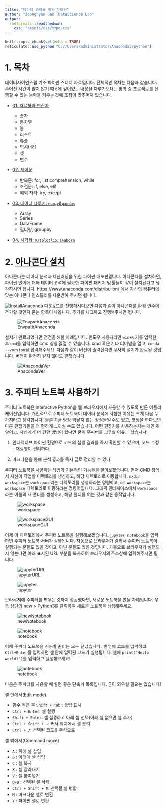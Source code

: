 ```yaml
---
title: "데이터 과학을 위한 파이썬"
author: "Jeonghyun Gan, DataScience Lab"
output: 
  rmdformats::readthedown:
    css: "assets/css/typo.css"
---
```


```r
knitr::opts_chunk$set(echo = TRUE)
reticulate::use_python("C://Users/administrator/Anaconda3/python")
```

# 1. 목차

데이터사이언스랩 기초 파이썬 스터디 자료입니다. 전체적인 목차는 다음과 같습니다. 주어진 시간이 많지 않기 때문에 깊이있는 내용을 다루기보다는 방학 중 프로젝트를 진행할 수 있는 능력을 키우는 것에 초점이 맞추어져 있습니다.

- [01. 자료형과 연산자](https://yonseidslab.github.io/pybasic/dtype)

    - 숫자
    - 문자열
    - 불
    - 리스트
    - 튜플
    - 딕셔너리
    - 셋
    - 변수
    
- [02. 제어문]()

    - 반복문: for, list comprehension, while
    - 조건문: if, else, elif 
    - 예외 처리: try, except

- [03. 데이터 다루기: `numpy`&`pandas`]()

    - Array
    - Series
    - DataFrame
    - 필터링, groupby
    
- [04. 시각화: `matplotlib`, `seaborn`]()

# 2. [아나콘다 설치](https://www.anaconda.com/)

아나콘다는 데이터 분석과 머신러닝을 위한 파이썬 배포판입니다. 아나콘다를 설치하면, 파이썬 언어에 더해 데이터 분석에 필요한 파이썬 패키지 및 툴들이 같이 설치된다고 생각하시면 됩니다. https://www.anaconda.com/distribution/ 에서 자신의 컴퓨터에 맞는 아나콘다 인스톨러를 다운받아 주시면 됩니다.

![InstallAnaconda](./assets/figs/conda.png)
다운로드를 진행하시다보면 다음과 같이 아나콘다를 환경 변수에 추가할 것인지 묻는 항목이 나옵니다. 추가를 체크하고 진행해주시면 됩니다.

![EnvpathAnaconda](./assets/figs/envpath.png)

설치가 완료되었다면 점검을 해볼 차례입니다. 윈도우 사용자라면 `win+R` 키를 입력한 후 `cmd`를 입력하면 cmd 창을 엸열 수 있습니다. cmd 혹은 기타 터미널을 열고, `conda --version`을 입력해주세요. 다음과 같이 버전이 출력된다면 무사히 설치가 완료된 것입니다. 버전이 완전히 같지 않아도 괜찮습니다.

![AnacondaVer](./assets/figs/condaver.png)

# 3. 주피터 노트북 사용하기

주피터 노트북은 Interactive Python을 웹 브라우저에서 사용할 수 있도록 만든 어플리케이션입니다. 개인적으로 주피터 노트북이 데이터 분석에 적합한 이유는 크게 다음 두 가지라고 생각합니다. 물론 지금 당장 와닿지 않는 장점들일 수도 있고, 코딩을 하다보면 다른 편집기들을 더 편하게 느끼실 수도 있습니다. 어떤 편집기를 사용하는지는 개인 취향이고, 자신에게 더 편한 방법이 있다면 굳이 주피터를 고집할 이유는 없습니다!

1. 인터랙티브 파이썬 환경으로 코드의 실행 결과를 즉시 확인할 수 있으며, 코드 수정 - 재실행이 편리하다.

2. 마크다운을 통해 분석 결과를 즉시 글로 정리할 수 있다.

주피터 노트북을 사용하는 방법과 기본적인 기능들을 알아보겠습니다. 먼저 CMD 창에서 자신이 작업할 디렉토리를 생성하고, 해당 디렉토리로 이동합니다. `mkdir workspace`는 `workspace`라는 디렉토리를 생성하라는 명령이고, `cd workspace`는 `workspace` 디렉토리로 이동하라는 명령어입니다. 그래픽 인터페이스에서 `workspace`라는 이름의 새 폴더를 생성하고, 해당 폴더를 여는 것과 같은 동작입니다.

![workspace](./assets/figs/workspace.png)

![workspaceGUI](./assets/figs/workspaceGUI.png)

이제 이 디렉토리에서 주피터 노트북을 실행해보겠습니다. `jupyter notebook`을 입력하면 주피터 노트북 서버가 실행됩니다. 자동으로 브라우저가 열러서 주피터 노트북이 실행되는 분들도 있을 것이고, 아닌 분들도 있을 것입니다. 자동으로 브라우저가 실행되지 않는다면 아래 표시된 URL 부분을 복사하여 브라우저의 주소창에 입력해주시면 됩니다.

![jupyterURL](./assets/figs/jupyterURL.png)

![jupyter](./assets/figs/jupyter.png)

브라우저에 주피터를 띄우는 것까지 성공했다면, 새로운 노트북을 만들 차례입니다. 우측 상단의 new > Python3를 클릭하여 새로운 노트북을 생성해주세요.

![newNotebook](./assets/figs/newNotebook.png)

![notebook](./assets/figs/notebook.png)

이제 주피터 노트북을 사용할 준비는 모두 끝났습니다. 셀 안에 코드를 입력하고 `Ctrl+Enter`를 입력하면 셀 안에 입력된 코드가 실행됩니다. 셀에 `print("Hello world!")`를 입력하고 실행해보세요!

![notebook](./assets/figs/helloworld.png)

다음은 주피터를 사용할 때 알면 좋은 단축키 목록입니다. 굳이 외우실 필요는 없습니다! 

셀 안에서(Edit mode)

- 함수 적은 후 `Shift + tab` :  툴팁 표시
- `Ctrl + Enter`: 셀 실행 
- `Shift + Enter`: 셀 실행하고 아래 셀 선택(아래 셀 없으면 셀 추가)
- `Ctrl + Shift + -`: 커서 위치에서 셀 분리
- `Ctrl + /`: 선택된 코드를 주석으로


셀 밖에서(Command mode)

- `A` : 위에 셀 삽입
- `B` : 아래에 셀 삽입
- `C` : 셀 복사
- `X` : 셀 잘라내기
- `V` : 셀 붙여넣기
- `D+D` : 선택된 셀 삭제
- `Ctrl + Shift + M`: 선택될 셀 병합
- `M` : 마크다운 셀로 변환
- `Y` : 파이썬 셀로 변환
